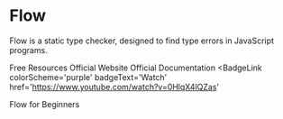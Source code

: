 # Flow

Flow is a static type checker, designed to find type errors in JavaScript programs.

<ResourceGroupTitle>Free Resources</ResourceGroupTitle>
<BadgeLink colorScheme='blue' badgeText='Website' href='https://flow.org/'>
  Official Website
</BadgeLink>
<BadgeLink colorScheme='blue' badgeText='Docs' href='https://flow.org/en/docs/'>
  Official Documentation
</BadgeLink>
<BadgeLink
  colorScheme='purple'
  badgeText='Watch'
  href='https://www.youtube.com/watch?v=0HlqX4lQZas'
>
  Flow for Beginners
</BadgeLink>
